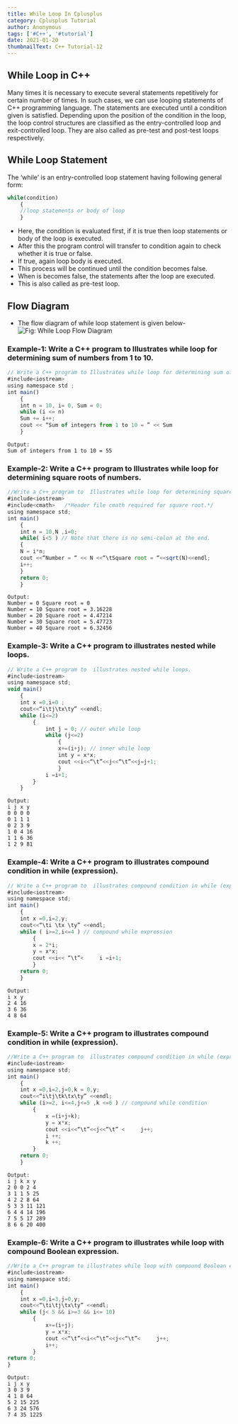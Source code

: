 ```yaml
---
title: While Loop In Cplusplus
category: Cplusplus Tutorial
author: Anonymous
tags: ['#C++', '#tutorial']
date: 2021-01-20
thumbnailText: C++ Tutorial-12
---
```

## While Loop in C++
Many times it is necessary to execute several statements repetitively for certain number of times. In such cases, we can use looping statements of C++ programming language. The statements are executed until a condition given is satisfied. Depending upon the position of the condition in the loop, the loop control structures are classified as the entry-controlled loop and exit-controlled loop. They are also called as pre-test and post-test loops respectively.

## While Loop Statement
The ‘while’ is an entry-controlled loop statement having following general form:
~~~js
while(condition)
    {
    //loop statements or body of loop
    }
~~~
- Here, the condition is evaluated first, if it is true then loop statements or body of the loop is executed.
- After this the program control will transfer to condition again to check whether it is true or false.
- If true, again loop body is executed.
- This process will be continued until the condition becomes false.
- When is becomes false, the statements after the loop are executed.
- This is also called as pre-test loop.
## Flow Diagram
- The flow diagram of while loop statement is given below-
![Fig: While Loop Flow Diagram ](../../assets/cppPic/wl.png)
### Example-1: Write a C++ program to Illustrates while loop for determining sum of numbers from 1 to 10.
~~~js
// Write a C++ program to Illustrates while loop for determining sum of numbers from 1 to 10.
#include<iostream>
using namespace std ;
int main()
    {
    int n = 10, i= 0, Sum = 0;
    while (i <= n)
    Sum += i++;
    cout << “Sum of integers from 1 to 10 = ” << Sum
    }
~~~
~~~
Output:
Sum of integers from 1 to 10 = 55
~~~
### Example-2: Write a C++ program to  Illustrates while loop for determining square roots of numbers.
~~~js
//Write a C++ program to  Illustrates while loop for determining square roots of numbers.
#include<iostream>
#include<cmath>   /*Header file cmath required for square root.*/
using namespace std;
int main()
    {
    int n = 10,N ,i=0;
    while( i<5 ) // Note that there is no semi-colon at the end.
    {
    N = i*n;
    cout <<“Number = “ << N <<“\tSquare root = “<<sqrt(N)<<endl;
    i++;
    }
    return 0;
    }
~~~
~~~
Output:
Number = 0 Square root = 0
Number = 10 Square root = 3.16228
Number = 20 Square root = 4.47214
Number = 30 Square root = 5.47723
Number = 40 Square root = 6.32456
~~~
### Example-3: Write a C++ program to  illustrates nested while loops.
~~~js
// Write a C++ program to  illustrates nested while loops.
#include<iostream>
using namespace std;
void main()
    {
    int x =0,i=0 ;
    cout<<“i\tj\tx\ty” <<endl;
    while (i<=2)
        {
            int j = 0; // outer while loop
            while (j<=2)
                {
                x+=(i+j); // inner while loop
                int y = x*x;
                cout <<i<<“\t”<<j<<“\t”<<j=j+1;
                }
            i =i+1;
        }
    }
~~~
~~~
Output:
i j x y
0 0 0 0
0 1 1 1
0 2 3 9
1 0 4 16
1 1 6 36
1 2 9 81
~~~
### Example-4: Write a C++ program to  illustrates compound condition in while (expression).
~~~js
// Write a C++ program to  illustrates compound condition in while (expression).
#include<iostream>
using namespace std;
int main()
    {
    int x =0,i=2,y;
    cout<<“\ti \tx \ty” <<endl;
    while ( i>=2,i<=4 ) // compound while expression
        {
        x = 2*i;
        y = x*x;
        cout <<i<< “\t”<     i =i+1;
        }
    return 0;
    }
~~~
~~~
Output:
i x y
2 4 16
3 6 36
4 8 64
~~~

### Example-5: Write a C++ program to  illustrates compound condition in while (expression).
~~~js
//Write a C++ program to  illustrates compound condition in while (expression).
#include<iostream>
using namespace std;
int main()
    {
    int x =0,i=2,j=0,k = 0,y;
    cout<<“i\tj\tk\tx\ty” <<endl;
    while (i>=2, i<=4,j<=5 ,k <=6 ) // compound while condition
        {
            x =(i+j+k);
            y = x*x;
            cout <<i<<“\t”<<j<<“\t” <     j++;
            i ++;
            k ++;
        }
    return 0;
    }
~~~
~~~
Output:
i j k x y
2 0 0 2 4
3 1 1 5 25
4 2 2 8 64
5 3 3 11 121
6 4 4 14 196
7 5 5 17 289
8 6 6 20 400
~~~
### Example-6: Write a C++ program to illustrates while loop with compound Boolean expression.
~~~js
//Write a C++ program to illustrates while loop with compound Boolean expression.
#include<iostream>
using namespace std;
int main()
    {
    int x =0,i=3,j=0,y;
    cout<<“\ti\tj\tx\ty” <<endl;
    while (j< 5 && i>=3 && i<= 10)
        {
            x+=(i+j);
            y = x*x;
            cout <<“\t”<<i<<“\t”<<j<<“\t”<     j++;
            i++;
        }
return 0;
}
~~~
~~~
Output:
i j x y
3 0 3 9
4 1 8 64
5 2 15 225
6 3 24 576
7 4 35 1225
~~~